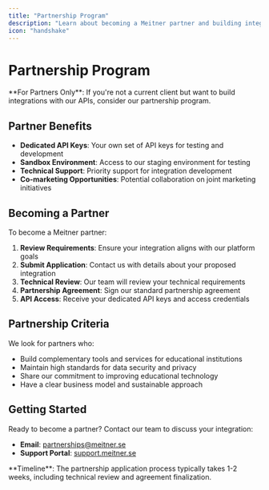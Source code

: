```yaml
---
title: "Partnership Program"
description: "Learn about becoming a Meitner partner and building integrations with our APIs"
icon: "handshake"
---
```


# Partnership Program

<Warning>
**For Partners Only**: If you're not a current client but want to build integrations with our APIs, consider our partnership program.
</Warning>

## Partner Benefits

- **Dedicated API Keys**: Your own set of API keys for testing and development
- **Sandbox Environment**: Access to our staging environment for testing
- **Technical Support**: Priority support for integration development
- **Co-marketing Opportunities**: Potential collaboration on joint marketing initiatives

## Becoming a Partner

To become a Meitner partner:

1. **Review Requirements**: Ensure your integration aligns with our platform goals
2. **Submit Application**: Contact us with details about your proposed integration
3. **Technical Review**: Our team will review your technical requirements
4. **Partnership Agreement**: Sign our standard partnership agreement
5. **API Access**: Receive your dedicated API keys and access credentials

## Partnership Criteria

We look for partners who:

- Build complementary tools and services for educational institutions
- Maintain high standards for data security and privacy
- Share our commitment to improving educational technology
- Have a clear business model and sustainable approach

## Getting Started

Ready to become a partner? Contact our team to discuss your integration:

- **Email**: [partnerships@meitner.se](mailto:partnerships@meitner.se)
- **Support Portal**: [support.meitner.se](https://support.meitner.se)

<Info>
**Timeline**: The partnership application process typically takes 1-2 weeks, including technical review and agreement finalization.
</Info>
